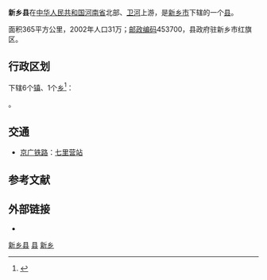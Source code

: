 {{Infobox China County
| county  = 新乡县
| Photo = 
| Photoname=
| map = 
| map size = 
| Pinyin   = 
| Belong = [[河南省|河南省]][[新乡市|新乡市]]
| Types= [[县|县]]
| founded = 
| admincode= 410721
| seat = 
| officerTitle= 县长
| officer= 
| division =
| town = 6
| township = 1
| subdistrict= 
| post code = 453700
| phone code = 373
| coordinate = 
| area = 365
| area land =  
| area water =  
| census yr = 2002年
| pop = 31万人
| density = 
| GDP = 
| web = 
}}
'''新乡县'''在[[中华人民共和国|中华人民共和国]][[河南省|河南省]]北部、[[卫河|卫河]]上游，是[[新乡市|新乡市]]下辖的一个[[县|县]]。

面积365平方公里，2002年人口31万；[[邮政编码|邮政编码]]453700，县政府驻新乡市红旗区。

== 行政区划 ==
{{PAGENAMEBASE}}下辖6个[[行政建制镇|镇]]、1个[[乡_(中华人民共和国)|乡]]<ref>{{PRC admin/ref sgc|41/07/21}}</ref>：

{{PRC admin/children|41/07/21}}。

== 交通 ==
* {{rint|cn|rail}}[[京广铁路|京广铁路]]：[[七里营站|七里营站]]

== 参考文献 ==
{{Wikisource|国务院关于同意河南省调整新乡市市辖区和新乡县行政区划的批复}}
{{reflist}}

== 外部链接 ==
* {{Official website|http://www.xinxiangxian.gov.cn/|name=新乡县人民政府}}

{{新乡县行政区划}}
{{新乡市行政区划}}
{{河南行政区划}}

[[category:新乡县|]]
[[category:新乡区县市|县]]
[[category:河南省县份|新乡]]